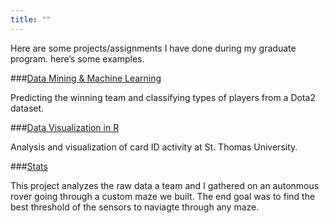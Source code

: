 ```yaml
---
title: ""
---
```


Here are some projects/assignments I have done during my graduate program.
here's some examples.



###[Data Mining & Machine Learning](projects_files/Data Mining & Machine Learning R/Dota2.html)

Predicting the winning team and classifying types of players from a Dota2 dataset.  

###[Data Visualization in R](projects_files/Data_Viz/Card_Activity_On_Campus.html)

Analysis and visualization of card ID activity at St. Thomas University.  


###[Stats](projects_files/Stats/Auto_Rover.html)

This project analyzes the raw data a team and I gathered on an autonmous rover going through a custom maze we built. The end goal was to find the best threshold of the sensors to naviagte through any maze.